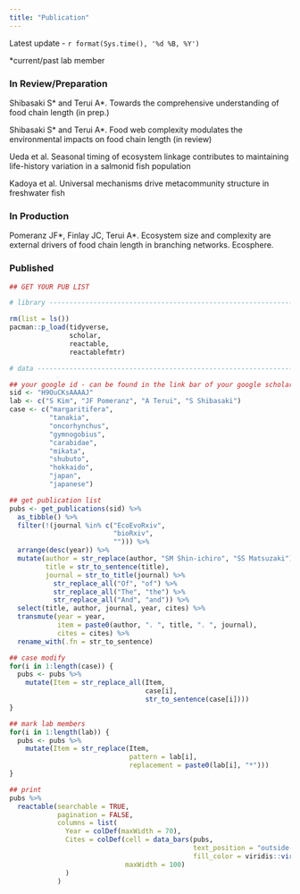 ```yaml
---
title: "Publication"
---
```


Latest update - `r format(Sys.time(), '%d %B, %Y')`

\*current/past lab member

### In Review/Preparation

Shibasaki S\* and Terui A\*. Towards the comprehensive understanding of food chain length (in prep.)

Shibasaki S\* and Terui A\*. Food web complexity modulates the environmental impacts on food chain length (in review)

Ueda et al. Seasonal timing of ecosystem linkage contributes to maintaining life-history variation in a salmonid fish population

Kadoya et al. Universal mechanisms drive metacommunity structure in freshwater fish

### In Production

Pomeranz JF\*, Finlay JC, Terui A\*. Ecosystem size and complexity are external drivers of food chain length in branching networks. Ecosphere.

### Published

```r
## GET YOUR PUB LIST

# library -----------------------------------------------------------------

rm(list = ls())
pacman::p_load(tidyverse,
               scholar,
               reactable,
               reactablefmtr)

# data --------------------------------------------------------------------

## your google id - can be found in the link bar of your google scholar page
sid <- "H9OuCKsAAAAJ"
lab <- c("S Kim", "JF Pomeranz", "A Terui", "S Shibasaki")
case <- c("margaritifera",
          "tanakia",
          "oncorhynchus",
          "gymnogobius",
          "carabidae",
          "mikata",
          "shubuto",
          "hokkaido",
          "japan",
          "japanese")

## get publication list
pubs <- get_publications(sid) %>% 
  as_tibble() %>% 
  filter(!(journal %in% c("EcoEvoRxiv",
                          "bioRxiv",
                          ""))) %>% 
  arrange(desc(year)) %>% 
  mutate(author = str_replace(author, "SM Shin-ichiro", "SS Matsuzaki"),
         title = str_to_sentence(title),
         journal = str_to_title(journal) %>% 
           str_replace_all("Of", "of") %>% 
           str_replace_all("The", "the") %>% 
           str_replace_all("And", "and")) %>%
  select(title, author, journal, year, cites) %>%
  transmute(year = year,
            item = paste0(author, ". ", title, ". ", journal),
            cites = cites) %>% 
  rename_with(.fn = str_to_sentence)

## case modify
for(i in 1:length(case)) {
  pubs <- pubs %>% 
    mutate(Item = str_replace_all(Item, 
                                  case[i],
                                  str_to_sentence(case[i])))
}

## mark lab members
for(i in 1:length(lab)) {
  pubs <- pubs %>%
    mutate(Item = str_replace(Item,
                              pattern = lab[i],
                              replacement = paste0(lab[i], "*")))
}

## print
pubs %>% 
  reactable(searchable = TRUE,
            pagination = FALSE,
            columns = list(
              Year = colDef(maxWidth = 70),
              Cites = colDef(cell = data_bars(pubs,
                                              text_position = "outside-base",
                                              fill_color = viridis::viridis(5)),
                             maxWidth = 100)
              )
            )
```
